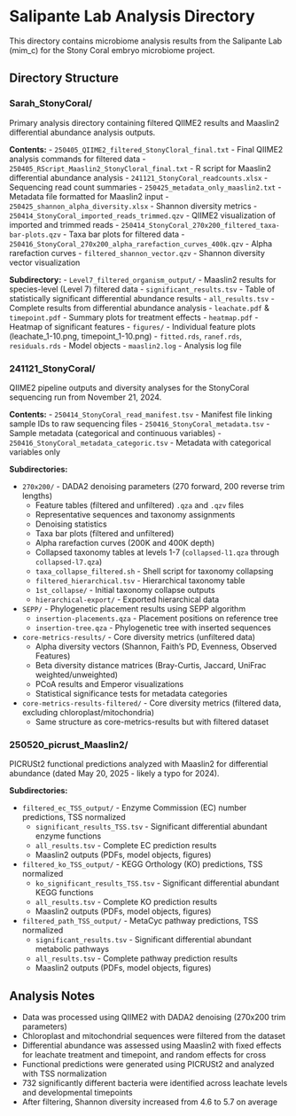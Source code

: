 # Salipante Lab Analysis Directory

This directory contains microbiome analysis results from the Salipante Lab (mim_c) for the Stony Coral embryo microbiome project.

## Directory Structure

### Sarah_StonyCoral/

Primary analysis directory containing filtered QIIME2 results and Maaslin2 differential abundance analysis outputs.

**Contents:**
- `250405_QIIME2_filtered_StonyCloral_final.txt` - Final QIIME2 analysis commands for filtered data
- `250405_RScript_Maaslin2_StonyCloral_final.txt` - R script for Maaslin2 differential abundance analysis
- `241121_StonyCoral_readcounts.xlsx` - Sequencing read count summaries
- `250425_metadata_only_maaslin2.txt` - Metadata file formatted for Maaslin2 input
- `250425_shannon_alpha_diversity.xlsx` - Shannon diversity metrics
- `250414_StonyCoral_imported_reads_trimmed.qzv` - QIIME2 visualization of imported and trimmed reads
- `250414_StonyCoral_270x200_filtered_taxa-bar-plots.qzv` - Taxa bar plots for filtered data
- `250416_StonyCoral_270x200_alpha_rarefaction_curves_400k.qzv` - Alpha rarefaction curves
- `filtered_shannon_vector.qzv` - Shannon diversity vector visualization

**Subdirectory:**
- `Level7_filtered_organism_output/` - Maaslin2 results for species-level (Level 7) filtered data
  - `significant_results.tsv` - Table of statistically significant differential abundance results
  - `all_results.tsv` - Complete results from differential abundance analysis
  - `leachate.pdf` & `timepoint.pdf` - Summary plots for treatment effects
  - `heatmap.pdf` - Heatmap of significant features
  - `figures/` - Individual feature plots (leachate_1-10.png, timepoint_1-10.png)
  - `fitted.rds`, `ranef.rds`, `residuals.rds` - Model objects
  - `maaslin2.log` - Analysis log file

### 241121_StonyCoral/

QIIME2 pipeline outputs and diversity analyses for the StonyCoral sequencing run from November 21, 2024.

**Contents:**
- `250414_StonyCoral_read_manifest.tsv` - Manifest file linking sample IDs to raw sequencing files
- `250416_StonyCoral_metadata.tsv` - Sample metadata (categorical and continuous variables)
- `250416_StonyCoral_metadata_categoric.tsv` - Metadata with categorical variables only

**Subdirectories:**

- `270x200/` - DADA2 denoising parameters (270 forward, 200 reverse trim lengths)
  - Feature tables (filtered and unfiltered) `.qza` and `.qzv` files
  - Representative sequences and taxonomy assignments
  - Denoising statistics
  - Taxa bar plots (filtered and unfiltered)
  - Alpha rarefaction curves (200K and 400K depth)
  - Collapsed taxonomy tables at levels 1-7 (`collapsed-l1.qza` through `collapsed-l7.qza`)
  - `taxa_collapse_filtered.sh` - Shell script for taxonomy collapsing
  - `filtered_hierarchical.tsv` - Hierarchical taxonomy table
  - `1st_collapse/` - Initial taxonomy collapse outputs
  - `hierarchical-export/` - Exported hierarchical data

- `SEPP/` - Phylogenetic placement results using SEPP algorithm
  - `insertion-placements.qza` - Placement positions on reference tree
  - `insertion-tree.qza` - Phylogenetic tree with inserted sequences

- `core-metrics-results/` - Core diversity metrics (unfiltered data)
  - Alpha diversity vectors (Shannon, Faith's PD, Evenness, Observed Features)
  - Beta diversity distance matrices (Bray-Curtis, Jaccard, UniFrac weighted/unweighted)
  - PCoA results and Emperor visualizations
  - Statistical significance tests for metadata categories

- `core-metrics-results-filtered/` - Core diversity metrics (filtered data, excluding chloroplast/mitochondria)
  - Same structure as core-metrics-results but with filtered dataset

### 250520_picrust_Maaslin2/

PICRUSt2 functional predictions analyzed with Maaslin2 for differential abundance (dated May 20, 2025 - likely a typo for 2024).

**Subdirectories:**

- `filtered_ec_TSS_output/` - Enzyme Commission (EC) number predictions, TSS normalized
  - `significant_results_TSS.tsv` - Significant differential abundant enzyme functions
  - `all_results.tsv` - Complete EC prediction results
  - Maaslin2 outputs (PDFs, model objects, figures)

- `filtered_ko_TSS_output/` - KEGG Orthology (KO) predictions, TSS normalized
  - `ko_significant_results_TSS.tsv` - Significant differential abundant KEGG functions
  - `all_results.tsv` - Complete KO prediction results
  - Maaslin2 outputs (PDFs, model objects, figures)

- `filtered_path_TSS_output/` - MetaCyc pathway predictions, TSS normalized
  - `significant_results.tsv` - Significant differential abundant metabolic pathways
  - `all_results.tsv` - Complete pathway prediction results
  - Maaslin2 outputs (PDFs, model objects, figures)

## Analysis Notes

- Data was processed using QIIME2 with DADA2 denoising (270x200 trim parameters)
- Chloroplast and mitochondrial sequences were filtered from the dataset
- Differential abundance was assessed using Maaslin2 with fixed effects for leachate treatment and timepoint, and random effects for cross
- Functional predictions were generated using PICRUSt2 and analyzed with TSS normalization
- 732 significantly different bacteria were identified across leachate levels and developmental timepoints
- After filtering, Shannon diversity increased from 4.6 to 5.7 on average
